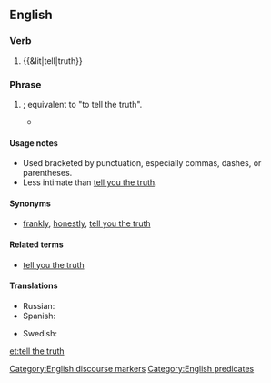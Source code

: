 ==English==

===Verb===
{{head|en|verb|head=[[tell]] [[the]] [[truth]]}}

# {{&lit|tell|truth}}

===Phrase===
{{head|en|phrase|head=[[tell]] [[the]] [[truth]]}}

# {{idiomatic|informal}} {{non-gloss definition|Used to positively assert the frank honesty of an associated statement of set of statements}}; equivalent to "to tell the truth".
#* {{quote-book|year=1991|title=Bicycling Through Space and Time|author=Mike Sirota|passage=Then it sneezed. Considering what it was smelling, that was no surprise. '''Tell the truth''', I'd gotten so used to the jof jof dung that I didn't notice it anymore.}}

====Usage notes====
* Used bracketed by punctuation, especially commas, dashes, or parentheses.
* Less intimate than [[tell you the truth]].

====Synonyms====
* {{sense|asserting frank honesty of statement}} [[frankly]], [[honestly]], [[tell you the truth]]

====Related terms====
* [[tell you the truth]]

====Translations====
{{trans-top|asserting frank honest of associated statement}}
* Russian: {{t|ru|честно говоря|sc=Cyrl|tr=čéstno govorjá|alt=че́стно говоря́}}
* Spanish: {{t-|es|decir la verdad}}
{{trans-mid}}
* Swedish: {{t-|sv|ärligt talat}}
{{trans-bottom}}

[[Category:English discourse markers]]
[[Category:English predicates]]

[[et:tell the truth]]